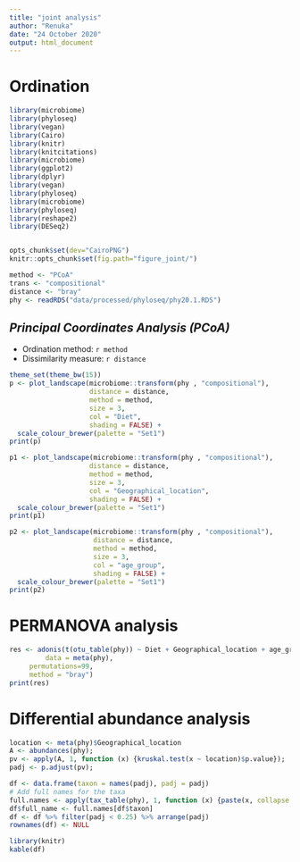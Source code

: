 ```yaml
---
title: "joint analysis"
author: "Renuka"
date: "24 October 2020"
output: html_document
---
```



# Ordination

```r
library(microbiome)
library(phyloseq)
library(vegan)
library(Cairo)
library(knitr)
library(knitcitations)
library(microbiome)
library(ggplot2)
library(dplyr)
library(vegan)
library(phyloseq)
library(microbiome)
library(phyloseq)
library(reshape2)
library(DESeq2)


opts_chunk$set(dev="CairoPNG")
knitr::opts_chunk$set(fig.path="figure_joint/")

method <- "PCoA"
trans <- "compositional"
distance <- "bray"
phy <- readRDS("data/processed/phyloseq/phy20.1.RDS")
```

## *Principal Coordinates Analysis (PCoA)*

* Ordination method: `r method`
* Dissimilarity measure: `r distance`

```r
theme_set(theme_bw(15))
p <- plot_landscape(microbiome::transform(phy , "compositional"),
                    distance = distance,
                    method = method,
                    size = 3,
                    col = "Diet",
                    shading = FALSE) +
  scale_colour_brewer(palette = "Set1")		    
print(p)

p1 <- plot_landscape(microbiome::transform(phy , "compositional"),
                    distance = distance,
                    method = method,
                    size = 3,
                    col = "Geographical_location",
                    shading = FALSE) +
  scale_colour_brewer(palette = "Set1")		    
print(p1)

p2 <- plot_landscape(microbiome::transform(phy , "compositional"),
                     distance = distance,
                     method = method,
                     size = 3,
                     col = "age_group",
                     shading = FALSE) +
  scale_colour_brewer(palette = "Set1")		    
print(p2)
```

# PERMANOVA analysis

```r
res <- adonis(t(otu_table(phy)) ~ Diet + Geographical_location + age_group,
         data = meta(phy),
	 permutations=99,
	 method = "bray")
print(res)
```

# Differential abundance analysis

```r
location <- meta(phy)$Geographical_location
A <- abundances(phy);
pv <- apply(A, 1, function (x) {kruskal.test(x ~ location)$p.value});
padj <- p.adjust(pv);

df <- data.frame(taxon = names(padj), padj = padj)
# Add full names for the taxa
full.names <- apply(tax_table(phy), 1, function (x) {paste(x, collapse = "_")})
df$full_name <- full.names[df$taxon]
df <- df %>% filter(padj < 0.25) %>% arrange(padj)
rownames(df) <- NULL

library(knitr)
kable(df)
```

